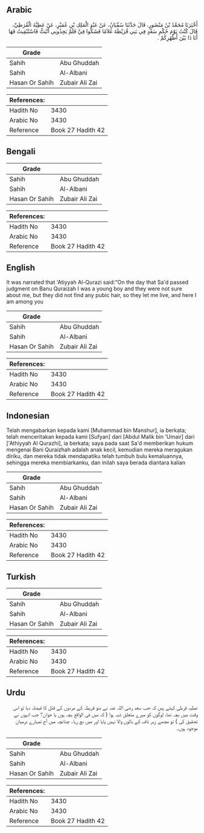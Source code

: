 ## Arabic


<div dir="rtl" lang="ar" style={{fontSize:'larger',backgroundColor:'#f8f9fa',padding:20}}>
أَخْبَرَنَا مُحَمَّدُ بْنُ مَنْصُورٍ، قَالَ حَدَّثَنَا سُفْيَانُ، عَنْ عَبْدِ الْمَلِكِ بْنِ عُمَيْرٍ، عَنْ عَطِيَّةَ الْقُرَظِيِّ، قَالَ كُنْتُ يَوْمَ حُكْمِ سَعْدٍ فِي بَنِي قُرَيْظَةَ غُلاَمًا فَشَكُّوا فِيَّ فَلَمْ يَجِدُونِي أَنْبَتُّ فَاسْتُبْقِيتُ فَهَا أَنَا ذَا بَيْنَ أَظْهُرِكُمْ ‏.‏
</div>
<div style={{backgroundColor:'#f8f9fa',padding:20, marginBottom: 10}}><table> <thead> <tr> <th>Grade</th> <th></th> </tr> </thead> <tbody> <tr><td>Sahih</td><td>Abu Ghuddah</td></tr><tr><td>Sahih</td><td>Al-Albani</td></tr><tr><td>Hasan Or Sahih</td><td>Zubair Ali Zai</td></tr></tbody></table><table> <thead> <tr> <th>References:</th> <th></th> </tr> </thead> <tbody><tr><td>Hadith No</td><td>3430</td></tr><tr><td>Arabic No</td><td>3430</td></tr><tr><td>Reference</td><td>Book 27 Hadith 42</td></tr></tbody></table></div>

## Bengali


<div dir="ltr" lang="bn" style={{fontSize:'larger',backgroundColor:'#f8f9fa',padding:20}}>

</div>
<div style={{backgroundColor:'#f8f9fa',padding:20, marginBottom: 10}}><table> <thead> <tr> <th>Grade</th> <th></th> </tr> </thead> <tbody> <tr><td>Sahih</td><td>Abu Ghuddah</td></tr><tr><td>Sahih</td><td>Al-Albani</td></tr><tr><td>Hasan Or Sahih</td><td>Zubair Ali Zai</td></tr></tbody></table><table> <thead> <tr> <th>References:</th> <th></th> </tr> </thead> <tbody><tr><td>Hadith No</td><td>3430</td></tr><tr><td>Arabic No</td><td>3430</td></tr><tr><td>Reference</td><td>Book 27 Hadith 42</td></tr></tbody></table></div>

## English


<div dir="ltr" lang="en" style={{fontSize:'larger',backgroundColor:'#f8f9fa',padding:20}}>
It was narrated that 'Atiyyah Al-Qurazi said:"On the day that Sa'd passed judgment on Banu Quraizah I was a young boy and they were not sure about me, but they did not find any pubic hair, so they let me live, and here I am among you
</div>
<div style={{backgroundColor:'#f8f9fa',padding:20, marginBottom: 10}}><table> <thead> <tr> <th>Grade</th> <th></th> </tr> </thead> <tbody> <tr><td>Sahih</td><td>Abu Ghuddah</td></tr><tr><td>Sahih</td><td>Al-Albani</td></tr><tr><td>Hasan Or Sahih</td><td>Zubair Ali Zai</td></tr></tbody></table><table> <thead> <tr> <th>References:</th> <th></th> </tr> </thead> <tbody><tr><td>Hadith No</td><td>3430</td></tr><tr><td>Arabic No</td><td>3430</td></tr><tr><td>Reference</td><td>Book 27 Hadith 42</td></tr></tbody></table></div>

## Indonesian


<div dir="ltr" lang="id" style={{fontSize:'larger',backgroundColor:'#f8f9fa',padding:20}}>
Telah mengabarkan kepada kami [Muhammad bin Manshur], ia berkata; telah menceritakan kepada kami [Sufyan] dari [Abdul Malik bin 'Umair] dari ['Athiyyah Al Qurazhi], ia berkata; saya pada saat Sa'd memberikan hukum mengenai Bani Quraizhah adalah anak kecil, kemudian mereka meragukan diriku, dan mereka tidak mendapatiku telah tumbuh bulu kemaluannya, sehingga mereka membiarkanku, dan inilah saya berada diantara kalian
</div>
<div style={{backgroundColor:'#f8f9fa',padding:20, marginBottom: 10}}><table> <thead> <tr> <th>Grade</th> <th></th> </tr> </thead> <tbody> <tr><td>Sahih</td><td>Abu Ghuddah</td></tr><tr><td>Sahih</td><td>Al-Albani</td></tr><tr><td>Hasan Or Sahih</td><td>Zubair Ali Zai</td></tr></tbody></table><table> <thead> <tr> <th>References:</th> <th></th> </tr> </thead> <tbody><tr><td>Hadith No</td><td>3430</td></tr><tr><td>Arabic No</td><td>3430</td></tr><tr><td>Reference</td><td>Book 27 Hadith 42</td></tr></tbody></table></div>

## Turkish


<div dir="ltr" lang="tr" style={{fontSize:'larger',backgroundColor:'#f8f9fa',padding:20}}>

</div>
<div style={{backgroundColor:'#f8f9fa',padding:20, marginBottom: 10}}><table> <thead> <tr> <th>Grade</th> <th></th> </tr> </thead> <tbody> <tr><td>Sahih</td><td>Abu Ghuddah</td></tr><tr><td>Sahih</td><td>Al-Albani</td></tr><tr><td>Hasan Or Sahih</td><td>Zubair Ali Zai</td></tr></tbody></table><table> <thead> <tr> <th>References:</th> <th></th> </tr> </thead> <tbody><tr><td>Hadith No</td><td>3430</td></tr><tr><td>Arabic No</td><td>3430</td></tr><tr><td>Reference</td><td>Book 27 Hadith 42</td></tr></tbody></table></div>

## Urdu


<div dir="rtl" lang="ur" style={{fontSize:'larger',backgroundColor:'#f8f9fa',padding:20}}>
عطیہ قرظی کہتے ہیں کہ جب سعد رضی اللہ عنہ نے بنو قریظہ کے مردوں کے قتل کا فیصلہ دیا تو اس وقت میں بچہ تھا، لوگوں کو میرے متعلق شبہ ہوا ( کہ میں فی الواقع بچہ ہوں یا جوان؟ جب انہوں نے تحقیق کی ) تو مجھے زیر ناف کے بالوں والا نہیں پایا اور میں بچ رہا۔ چنانچہ میں آج تمہارے درمیان موجود ہوں۔
</div>
<div style={{backgroundColor:'#f8f9fa',padding:20, marginBottom: 10}}><table> <thead> <tr> <th>Grade</th> <th></th> </tr> </thead> <tbody> <tr><td>Sahih</td><td>Abu Ghuddah</td></tr><tr><td>Sahih</td><td>Al-Albani</td></tr><tr><td>Hasan Or Sahih</td><td>Zubair Ali Zai</td></tr></tbody></table><table> <thead> <tr> <th>References:</th> <th></th> </tr> </thead> <tbody><tr><td>Hadith No</td><td>3430</td></tr><tr><td>Arabic No</td><td>3430</td></tr><tr><td>Reference</td><td>Book 27 Hadith 42</td></tr></tbody></table></div>